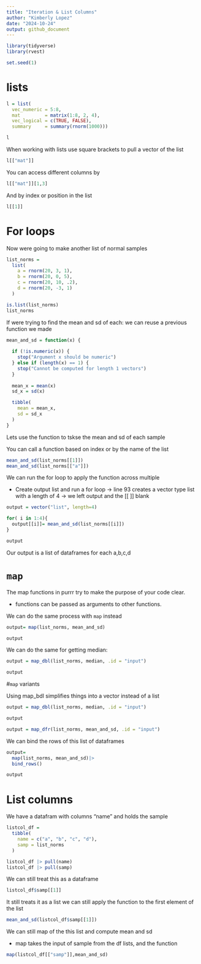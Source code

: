 ```yaml
---
title: "Iteration & List Columns"
author: "Kimberly Lopez"
date: "2024-10-24"
output: github_document
---
```


```r
library(tidyverse)
library(rvest)
```

```r
set.seed(1)
```

# lists

```r
l = list(
  vec_numeric = 5:8,
  mat         = matrix(1:8, 2, 4),
  vec_logical = c(TRUE, FALSE),
  summary     = summary(rnorm(1000)))

l
```

When working with lists use square brackets to pull a vector of the list 
```r
l[["mat"]]
```
You can access different columns by 
```r
l[["mat"]][1,3]
```

And by index or position in the list 
```r
l[[1]]
```

# For loops

Now were going to make another list of normal samples 
```r
list_norms = 
  list(
    a = rnorm(20, 3, 1),
    b = rnorm(20, 0, 5),
    c = rnorm(20, 10, .2),
    d = rnorm(20, -3, 1)
  )

is.list(list_norms)
list_norms
```

If were trying to find the mean and sd of each: we can reuse a previous function we made 

```r
mean_and_sd = function(x) {
  
  if (!is.numeric(x)) {
    stop("Argument x should be numeric")
  } else if (length(x) == 1) {
    stop("Cannot be computed for length 1 vectors")
  }
  
  mean_x = mean(x)
  sd_x = sd(x)

  tibble(
    mean = mean_x, 
    sd = sd_x
  )
}
```

Lets use the function to tskse the mean and sd of each sample

You can call a function based on index or by the name of the list
```r
mean_and_sd(list_norms[[1]])
mean_and_sd(list_norms[["a"]])
```

We can run the for loop to apply the function across multiple 

- Create output list and run a for loop
-> line 93 creates a vector type list with a length of 4 
-> we left output and the [[ ]] blank
```r
output = vector("list", length=4) 

for( i in 1:4){
  output[[i]]= mean_and_sd(list_norms[[i]])
}

output
```
Our output is a list of dataframes for each a,b,c,d

# `map` 

The map functions in purrr try to make the purpose of your code clear.

- functions can be passed as arguments to other functions.

We can do the same process with `map` instead

```r
output= map(list_norms, mean_and_sd)

output
```

We can do the same for getting median: 
```r
output = map_dbl(list_norms, median, .id = "input")

output
```

#`map` variants

Using map_bdl simplifies things into a vector instead of a list 
```r
output = map_dbl(list_norms, median, .id = "input")

output
```
```r
output = map_dfr(list_norms, mean_and_sd, .id = "input")

```


We can bind the rows of this list of dataframes
```r

output= 
  map(list_norms, mean_and_sd)|>
  bind_rows()

output
```

# List columns 

We have a datafram with columns "name" and holds the sample 
```r
listcol_df = 
  tibble(
    name = c("a", "b", "c", "d"),
    samp = list_norms
  )

listcol_df |> pull(name)
listcol_df |> pull(samp)
```

We can still treat this as a dataframe   
```r
listcol_df$samp[[1]]
```
It still treats it as a list 
we can still apply the function to the first element of the list 
```r
mean_and_sd(listcol_df$samp[[1]])
```
We can still map of the this list and compute mean and sd 

- map takes the input of sample from the df lists, and the function 
```r
map(listcol_df[["samp"]],mean_and_sd)
```

